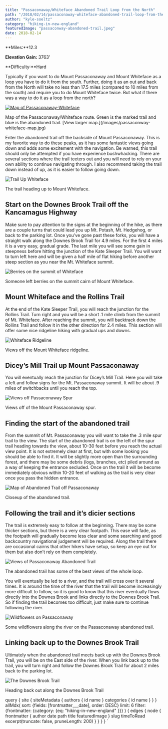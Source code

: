 ```yaml
---
title: "Passaconaway/Whiteface Abandoned Trail Loop from the North"
path: "/2018/02/14/passaconaway-whiteface-abandoned-trail-loop-from-the-north/"
author: "kyle-soeltz"
category: "hiking-in-new-england"
featuredImage: "passaconway-abandoned-trail.jpeg"
date: 2018-02-14
---
```



[comment]: # (  ARTICLE CONTENT BEGINS HERE  )

**Miles:**12.3

**Elevation Gain:** 3763’

**Difficulty:**Hard

 Typically if you want to do Mount Passaconaway and Mount Whiteface as a loop you have to do it from the south. Further, doing it as an out and back from the North will take no less than 17.5 miles (compared to 10 miles from the south) and require you to do Mount Whiteface twice. But what if there was a way to do it as a loop from the north?

[![Map of Passaconaway-Whiteface](passaconway-whiteface-map-377x500.jpeg)](/images/passaconway-whiteface-map.jpg)

<Figcaption>Map of the Passaconaway/Whiteface route. Green is the marked trail and blue is the abandoned trail. [View larger map.](/images/passaconway-whiteface-map.jpg)</Figcaption>

 Enter the abandoned trail off the backside of Mount Passaconaway. This is my favorite way to do these peaks, as it has some fantastic views going down and adds some excitement with the navigation. Be warned, this trail should only be attempted if you have experience bushwhacking. There are several sections where the trail teeters out and you will need to rely on your own ability to continue navigating through. I also recommend taking the trail down instead of up, as it is easier to follow going down.

![Trail Up Whiteface](trail-up-passaconaway-411x500.jpg)

<Figcaption>The trail heading up to Mount Whiteface.</Figcaption>

##  Start on the Downes Brook Trail off the Kancamagus Highway

 Make sure to pay attention to the signs at the beginning of the hike, as there are a couple turns that could lead you up Mt. Potash, Mt. Hedgehog, or back to the parking lot. Once you’ve gone past these forks, you will have a straight walk along the Downes Brook Trail for 4.9 miles. For the first 4 miles it is a very easy, gradual grade. The last mile you will see some gain in steepness before hitting the junction of the Kate Sleeper Trail. You will want to turn left here and will be given a half mile of flat hiking before another steep section as you near the Mt. Whiteface summit.

![Berries on the summit of Whiteface](berries-on-whiteface-summit-375x500.jpg)

<Figcaption>Someone left berries on the summit cairn of Mount Whiteface.</Figcaption>

##  Mount Whiteface and the Rollins Trail

 At the end of the Kate Sleeper Trail, you will reach the junction for the Rollins Trail. Turn right and you will be a short .1 mile climb from the summit of Mt. Whiteface. After reaching the summit, you will backtrack down the Rollins Trail and follow it in the other direction for 2.4 miles. This section will offer some nice ridgeline hiking with gradual ups and downs.

![Whiteface Ridgeline](whiteface-ridgeline-500x488.jpg)

<Figcaption>Views off the Mount Whiteface ridgeline.</Figcaption>

##  Dicey’s Mill Trail up Mount Passaconaway

 You will eventually reach the junction for Dicey’s Mill Trail. Here you will take a left and follow signs for the Mt. Passaconaway summit. It will be about .9 miles of switchbacks until you reach the top.

![Views off Passaconaway Spur](views-off-passaconway-500x291.jpg)

<Figcaption>Views off of the Mount Passaconaway spur.</Figcaption>

##  Finding the start of the abandoned trail

 From the summit of Mt. Passaconaway you will want to take the .3 mile spur trail to the view. The start of the abandoned trail is on the left of the spur trail heading towards the view, about 10-30 feet before you reach the actual view point. It is not extremely clear at first, but with some looking you should be able to find it. It will be slightly more open than the surrounding forest, and there may be some debris (logs, branches, etc) piled around as a way of keeping the entrance secluded. Once on the trail it will be become immediately obvious within 10-20 feet of walking as the trail is very clear once you pass the hidden entrance.

![Map of Abandoned Trail off Passaconaway](passaconway-whiteface-map-abandoned-trail-closeup-500x500.jpg)

<Figcaption>Closeup of the abandoned trail.</Figcaption>

##  Following the trail and it’s dicier sections

 The trail is extremely easy to follow at the beginning. There may be some thicker sections, but there is a very clear footpath. This ease will fade, as the footpath will gradually become less clear and some searching and good backcountry navigational judgement will be required. Along the trail there are occasional cairns that other hikers have setup, so keep an eye out for them but also don’t rely on them completely.

![Views of Passaconaway Abandoned Trail](views-off-passaconaway-abandoned-trail-379x500.jpg)

<Figcaption>The abandoned trail has some of the best views of the whole loop.</Figcaption>

 You will eventually be led to a river, and the trail will cross over it several times. It is around the time of the river that the trail will become increasingly more difficult to follow, so it is good to know that this river eventually flows directly into the Downes Brook and links directly to the Downes Brook Trail. So if finding the trail becomes too difficult, just make sure to continue following the river.

![Wildflowers on Passaconaway](wildflowers-passaconaway-500x282.jpg)

<Figcaption>Some wildflowers along the river on the Passaconaway abandoned trail.</Figcaption>

##  Linking back up to the Downes Brook Trail

 Ultimately when the abandoned trail meets back up with the Downes Brook Trail, you will be on the East side of the river. When you link back up to the trail, you will turn right and follow the Downes Brook Trail for about 2 miles back to the parking lot.

![The Downes Brook Trail](downes-brook-trail-442x500.jpg)

<Figcaption>Heading back out along the Downes Brook Trail</Figcaption>

[comment]: # (  ARTICLE CONTENT ENDS HERE  )

  query {
    site {
      siteMetadata {
        authors {
          id
          name
        }
        categories {
          id
          name
        }
      }
    }
    allMdx(
      sort: {fields: [frontmatter___date], order: DESC}
      limit: 6
      filter: {frontmatter: {category: {eq: "hiking-in-new-england" }}}
    ) {
      edges {
        node {
          frontmatter {
            author
            date
            path
            title
            featuredImage
          }
          slug
          timeToRead
          excerpt(truncate: false, pruneLength: 200)
        }
      }
    }
  }
`

